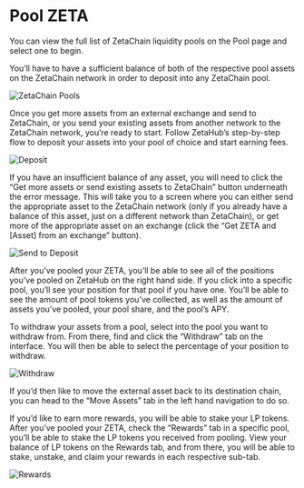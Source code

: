 # Pool ZETA

You can view the full list of ZetaChain liquidity pools on the Pool page and
select one to begin.

You’ll have to have a sufficient balance of both of the respective pool assets
on the ZetaChain network in order to deposit into any ZetaChain pool.

![ZetaChain Pools](/img/docs/zetahub/pool-1.png)

Once you get more assets from an external exchange and send to ZetaChain, or you
send your existing assets from another network to the ZetaChain network, you’re
ready to start. Follow ZetaHub’s step-by-step flow to deposit your assets into
your pool of choice and start earning fees.

![Deposit](/img/docs/zetahub/pool-2.png)

If you have an insufficient balance of any asset, you will need to click the
“Get more assets or send existing assets to ZetaChain” button underneath the
error message. This will take you to a screen where you can either send the
appropriate asset to the ZetaChain network (only if you already have a balance
of this asset, just on a different network than ZetaChain), or get more of the
appropriate asset on an exchange (click the “Get ZETA and [Asset] from an
exchange” button).

![Send to Deposit](/img/docs/zetahub/pool-3.png)

After you’ve pooled your ZETA, you’ll be able to see all of the positions you’ve
pooled on ZetaHub on the right hand side. If you click into a specific pool,
you’ll see your position for that pool if you have one. You’ll be able to see
the amount of pool tokens you’ve collected, as well as the amount of assets
you’ve pooled, your pool share, and the pool’s APY.

To withdraw your assets from a pool, select into the pool you want to withdraw
from. From there, find and click the “Withdraw” tab on the interface. You will
then be able to select the percentage of your position to withdraw.

![Withdraw](/img/docs/zetahub/pool-4.png)

If you’d then like to move the external asset back to its destination chain, you
can head to the “Move Assets” tab in the left hand navigation to do so.

If you’d like to earn more rewards, you will be able to stake your LP tokens.
After you’ve pooled your ZETA, check the “Rewards” tab in a specific pool,
you’ll be able to stake the LP tokens you received from pooling. View your
balance of LP tokens on the Rewards tab, and from there, you will be able to
stake, unstake, and claim your rewards in each respective sub-tab.

![Rewards](/img/docs/zetahub/pool-5.png)
